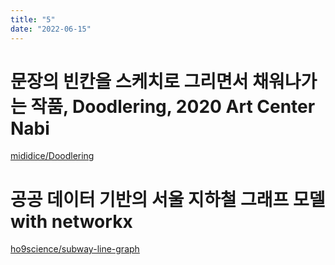 ```yaml
---
title: "5"
date: "2022-06-15"
---
```

# 문장의 빈칸을 스케치로 그리면서 채워나가는 작품, Doodlering, 2020 Art Center Nabi
[mididice/Doodlering](//github.com/mididice/Doodlering)

# 공공 데이터 기반의 서울 지하철 그래프 모델 with networkx
[ho9science/subway-line-graph](//github.com/ho9science/subway-line-graph)
